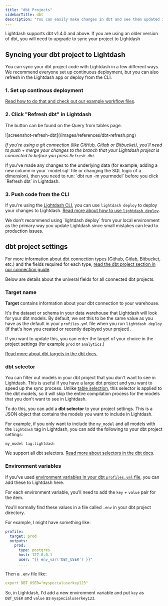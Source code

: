 ```yaml
---
title: "dbt Projects"
sidebarTitle: dbt
description: "You can easily make changes in dbt and see them updated in your Lightdash project."
---
```


<Info>
  Lightdash supports dbt v1.4.0 and above. If you are using an older version of dbt, you will need to upgrade to sync your project to Lightdash
</Info>


## Syncing your dbt project to Lightdash 

You can sync your dbt project code with Lightdash in a few different ways. We recommend everyone set up continuous deployment, but you can also refresh in the Lightdash app or deploy from the CLI.


### 1. Set up continous deployment

[Read how to do that and check out our example workflow files](/guides/cli/how-to-use-lightdash-deploy#automatically-deploy-your-changes-to-lightdash-using-a-github-action). 


### 2. Click "Refresh dbt" in Lightdash

The button can be found on the Query from tables page. 

<Frame>
  ![screenshot-refresh-dbt](/images/references/dbt-refresh.png)
</Frame>

_If you're using a git connection (like GitHub, Gitlab or Bitbucket), you'll need to push + merge your changes to the branch that your Lightdash project is connected to before you press `Refresh dbt`._

<Info>
If you've made any changes to the underlying data (for example, adding a new column in your `model.sql` file or changing the SQL logic of a dimension), then you need to run: `dbt run -m yourmodel` before you click `Refresh dbt` in Lightdash.
</Info>


### 3. Push code from the CLI

If you're using the [Lightdash CLI](/guides/cli/how-to-install-the-lightdash-cli), you can use `lightdash deploy` to deploy your changes to Lightdash. [Read more about how to use `lightdash deploy`](/guides/cli/how-to-use-lightdash-deploy).

<Warning>
  We don't recommend using `lightdash deploy` from your local environment as the primary way you update Lightdash since small mistakes can lead to production issues.
</Warning>


## dbt project settings

For more information about dbt connection types (Github, Gitlab, Bitbucket, etc.) and the fields required for each type, [read the dbt project section in our connection guide](/get-started/setup-lightdash/connect-project#2-import-a-dbt-project).

Below are details about the univeral fields for all connected dbt projects.


### Target name

**Target** contains information about your dbt connection to your warehouse.

It's the dataset or schema in your data warehouse that Lightdash will look for your dbt models. By default, we set this to be the same value as you have as the default in your `profiles.yml` file when you run `lightdash deploy` (if that's how you created or recently deployed your project).

If you want to update this, you can enter the target of your choice in the project settings (for example `prod` or `analytics`.)

[Read more about dbt targets in the dbt docs.](https://docs.getdbt.com/reference/dbt-jinja-functions/target)


### dbt selector

You can filter out models in your dbt project that you don't want to see in Lightdash. This is useful if you have a large
dbt project and you want to speed up the sync process. Unlike [table selection](/guides/adding-tables-to-lightdash#limiting-the-tables-in-lightdash-using-dbt-tags), this selector is applied to the dbt models, so it will skip the entire compilation process for the models that you don't want to see in Lightdash.

To do this, you can add a **dbt selector** to your project settings. This is a JSON object that contains the models you want to include in Lightdash.

For example, if you only want to include the `my_model` and all models with the `lightdash` tag in Lightdash, you can add the following to your dbt project settings:

```console
my_model tag:lightdash
```

We support all dbt selectors. [Read more about selectors in the dbt docs](https://docs.getdbt.com/reference/node-selection/syntax#combining-state-and-result-selectors).


### Environment variables

If you've used [environment variables in your dbt `profiles.yml` file](https://docs.getdbt.com/reference/dbt-jinja-functions/env%5Fvar), you can add these to Lightdash here.

For each environment variable, you'll need to add the `key` + `value` pair for the item.

You'll normally find these values in a file called `.env` in your dbt project directory.

For example, I might have something like:

```yaml
profile:
  target: prod
  outputs:
    prod:
      type: postgres
      host: 127.0.0.1
      user: "{{ env_var('DBT_USER') }}"
      ....
```

Then a `.env` file like:

```yaml
export DBT_USER="myspecialuserkey123"
```

So, in Lightdash, I'd add a new environment variable and put `key` as `DBT_USER` and `value` as `myspecialuserkey123`.

